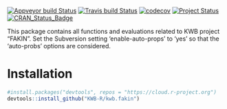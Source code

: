 [![Appveyor build Status](https://ci.appveyor.com/api/projects/status/18p0ui3jcdm5lqw9/branch/master?svg=true)](https://ci.appveyor.com/project/KWB-R/kwb-fakin/branch/master)
[![Travis build Status](https://travis-ci.org/KWB-R/kwb.fakin.svg?branch=master)](https://travis-ci.org/KWB-R/kwb.fakin)
[![codecov](https://codecov.io/github/KWB-R/kwb.fakin/branch/master/graphs/badge.svg)](https://codecov.io/github/KWB-R/kwb.fakin)
[![Project Status](https://img.shields.io/badge/lifecycle-experimental-orange.svg)](https://www.tidyverse.org/lifecycle/#experimental)
[![CRAN_Status_Badge](https://www.r-pkg.org/badges/version/kwb.fakin)]()

This package contains all functions and evaluations related to KWB project 
"FAKIN". Set the Subversion setting 'enable-auto-props' to 'yes' so that the 
'auto-probs' options are considered.

# Installation

```r
#install.packages("devtools", repos = "https://cloud.r-project.org")
devtools::install_github("KWB-R/kwb.fakin")
```
